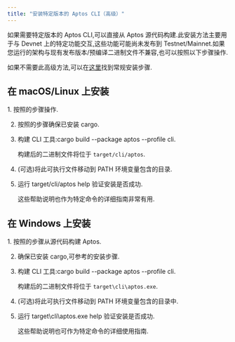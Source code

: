 ```yaml
---
title: "安装特定版本的 Aptos CLI（高级）"
---
```



如果需要特定版本的 Aptos CLI,可以直接从 Aptos 源代码构建.此安装方法主要用于与 Devnet 上的特定功能交互,这些功能可能尚未发布到 Testnet/Mainnet.如果您运行的架构与现有发布版本/预编译二进制文件不兼容,也可以按照以下步骤操作.

如果不需要此高级方法,可以在[这里](/zh/build/cli)找到常规安装步骤.

## 在 macOS/Linux 上安装

<Steps>
  1. 按照的步骤操作.

  2. 按照的步骤确保已安装 cargo.

  3. 构建 CLI 工具:cargo build --package aptos --profile cli.

     构建后的二进制文件将位于 `target/cli/aptos`.

  4. (可选)将此可执行文件移动到 PATH 环境变量包含的目录.

  5. 运行 target/cli/aptos help 验证安装是否成功.

     这些帮助说明也作为特定命令的详细指南非常有用.
</Steps>

## 在 Windows 上安装

<Steps>
  1. 按照的步骤从源代码构建 Aptos.

  2. 确保已安装 cargo,可参考的安装步骤.

  3. 构建 CLI 工具:cargo build --package aptos --profile cli.

     构建后的二进制文件将位于 `target\cli\aptos.exe`.

  4. (可选)将此可执行文件移动到 PATH 环境变量包含的目录中.

  5. 运行 target\cli\aptos.exe help 验证安装是否成功.

     这些帮助说明也可作为特定命令的详细使用指南.
</Steps>
